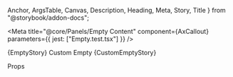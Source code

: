   Anchor,
  ArgsTable,
  Canvas,
  Description,
  Heading,
  Meta,
  Story,
  Title
} from "@storybook/addon-docs";

<Meta
  title="@core/Panels/Empty Content"
  component={AxCallout}
  parameters={{ jest: ["Empty.test.tsx"] }}
/>

<Anchor storyId="core-panels-empty-content--empty-content">
  <Title>Empty Content</Title>
</Anchor>

<Description of={AxContent.Empty} />

<Canvas>
  <Story name="Empty Content">{EmptyStory}</Story>
</Canvas>

<Anchor storyId="core-panels-empty-content--custom-empty">
  <Heading>Custom Empty</Heading>
</Anchor>

<Canvas>
  <Story name="Custom Empty">{CustomEmptyStory}</Story>
</Canvas>

<Heading>Props</Heading>

<ArgsTable of={AxContent.Empty} sort="requiredFirst" />
